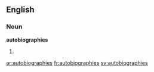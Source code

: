 ==English==

===Noun===
'''autobiographies'''

# {{plural of|autobiography}}

[[ar:autobiographies]]
[[fr:autobiographies]]
[[sv:autobiographies]]
